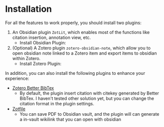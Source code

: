 
# Installation

For all the features to work properly, you should install two plugins:

1. An Obsidian plugin `ZotLit`, which enables most of the functions like citation insertion, annotation view, etc.
   - Install Obsidian Plugin: <LatestBadge type="obsidian" href="/getting-started/install/obsidian" alt="Obsidian Plugin Install Guide"/>
2. (Optional) A Zotero plugin `zotero-obsidian-note`, which allow you to open obsidian note linked to a Zotero item and export items to obsidian within Zotero.
   - Install Zotero Plugin: <LatestBadge type="zotero" href="/getting-started/install/obsidian" alt="Zotero Plugin Install Guide"/>

In addition, you can also install the following plugins to enhance your experience:

- [Zotero Better BibTex](https://retorque.re/zotero-better-bibtex/)
   - By default, the plugin insert citation with citekey generated by Better BibTex.
   I haven't tested other solution yet, but you can change the citation format in the plugin settings.
- [Zotfile](https://www.zotfile.com/)
   - You can save PDF to Obsidian vault, and the plugin will can generate a in-vault wikilink that you can open with obsidian